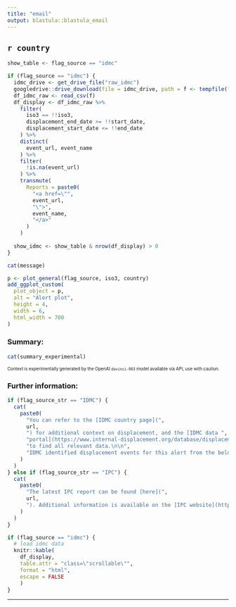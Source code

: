 ```yaml
---
title: "email"
output: blastula::blastula_email
---
```



## <a name="`r country_id`"></a> `r country`

```r
show_table <- flag_source == "idmc"

if (flag_source == "idmc") {
  idmc_drive <- get_drive_file("raw_idmc")
  googledrive::drive_download(file = idmc_drive, path = f <- tempfile(fileext = ".csv"))
  df_idmc_raw <- read_csv(f)
  df_display <- df_idmc_raw %>%
    filter(
      iso3 == !!iso3,
      displacement_end_date >= !!start_date,
      displacement_start_date <= !!end_date
    ) %>%
    distinct(
      event_url, event_name
    ) %>%
    filter(
      !is.na(event_url)
    ) %>%
    transmute(
      Reports = paste0(
        "<a href=\"",
        event_url,
        "\">",
        event_name,
        "</a>"
      )
    )
  
  show_idmc <- show_table & nrow(df_display) > 0
}

```

```r
cat(message)
```

```r
p <- plot_general(flag_source, iso3, country)
add_ggplot_custom(
  plot_object = p,
  alt = "Alert plot",
  height = 4,
  width = 6,
  html_width = 700
)
```

### Summary:

```r
cat(summary_experimental)
```

<sub><sup>Context is experimentally generated by the OpenAI `davinci-003` model
available via API, use with caution.</sup></sub>

### Further information:

```r
if (flag_source_str == "IDMC") {
  cat(
    paste0(
      "You can refer to the [IDMC country page](",
      url,
      ") for additional context on displacement, and the [IDMC data ",
      "portal](https://www.internal-displacement.org/database/displacement-data) ",
      "to find all relevant data.\n\n",
      "IDMC identified displacement events for this alert from the below reports."
    )
  )
} else if (flag_source_str == "IPC") {
  cat(
    paste0(
      "The latest IPC report can be found [here](",
      url,
      "). Additional information is available on the [IPC website](https://www.ipcinfo.org)."
    )
  )
}
```

```r
if (flag_source == "idmc") {
  # load idmc data
  knitr::kable(
    df_display,
    table.attr = "class=\"scrollable\"",
    format = "html",
    escape = FALSE
    )
}

```

----

